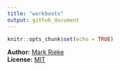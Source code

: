 ```yaml
---
title: "workboots"
output: github_document
---
```


```r
knitr::opts_chunk$set(echo = TRUE)
```

**Author:** [Mark Rieke](https://www.thedatadiary.net/about/) <br/>
**License:** [MIT](https://github.com/markjrieke/workboots/blob/main/LICENSE)


